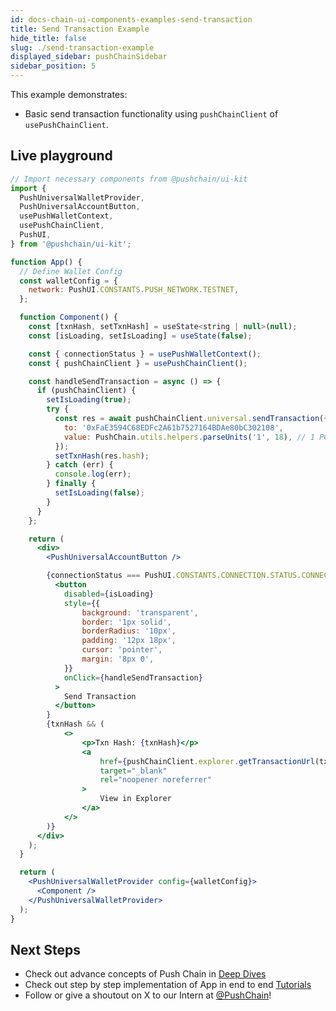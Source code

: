```yaml
---
id: docs-chain-ui-components-examples-send-transaction
title: Send Transaction Example
hide_title: false
slug: ./send-transaction-example
displayed_sidebar: pushChainSidebar
sidebar_position: 5
---
```


<head>
  <title>Send Transaction Example | Examples | UI Kit | Push Chain Docs</title>
</head>

<!-- Content Start -->

This example demonstrates:
- Basic send transaction functionality using `pushChainClient` of `usePushChainClient`.

## Live playground

```jsx live
// Import necessary components from @pushchain/ui-kit
import {
  PushUniversalWalletProvider,
  PushUniversalAccountButton,
  usePushWalletContext,
  usePushChainClient,
  PushUI,
} from '@pushchain/ui-kit';

function App() {
  // Define Wallet Config
  const walletConfig = {
    network: PushUI.CONSTANTS.PUSH_NETWORK.TESTNET,
  };

  function Component() {
    const [txnHash, setTxnHash] = useState<string | null>(null);
    const [isLoading, setIsLoading] = useState(false);

    const { connectionStatus } = usePushWalletContext();
    const { pushChainClient } = usePushChainClient();

    const handleSendTransaction = async () => {
      if (pushChainClient) {
        setIsLoading(true);
        try {
          const res = await pushChainClient.universal.sendTransaction({
            to: '0xFaE3594C68EDFc2A61b7527164BDAe80bC302108',
            value: PushChain.utils.helpers.parseUnits('1', 18), // 1 PC in uPC
          });
          setTxnHash(res.hash);
        } catch (err) {
          console.log(err);
        } finally {
          setIsLoading(false);
        }
      }
    };

    return (
      <div>
        <PushUniversalAccountButton />

        {connectionStatus === PushUI.CONSTANTS.CONNECTION.STATUS.CONNECTED &&
          <button
            disabled={isLoading}
            style={{
                background: 'transparent',
                border: '1px solid',
                borderRadius: '10px',
                padding: '12px 18px',
                cursor: 'pointer',
                margin: '8px 0',
            }}
            onClick={handleSendTransaction}
          >
            Send Transaction
          </button>
        }
        {txnHash && (
            <>
                <p>Txn Hash: {txnHash}</p>
                <a
                    href={pushChainClient.explorer.getTransactionUrl(txnHash)}
                    target="_blank"
                    rel="noopener noreferrer"
                >
                    View in Explorer
                </a>
            </>
        )}
      </div>
    );
  }

  return (
    <PushUniversalWalletProvider config={walletConfig}>
      <Component />
    </PushUniversalWalletProvider>
  );
}
```

## Next Steps
- Check out advance concepts of Push Chain in [Deep Dives](/docs/chain/deep-dives)
- Check out step by step implementation of App in end to end [Tutorials](/docs/chain/tutorials)
- Follow or give a shoutout on X to our Intern at [@PushChain](https://x.com/PushChain)!
